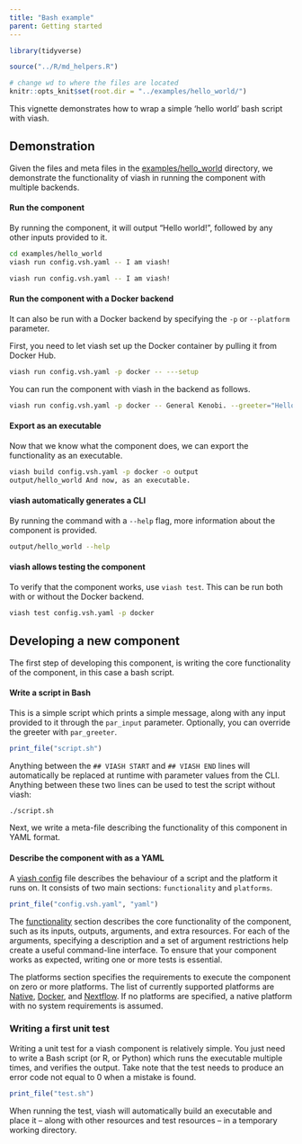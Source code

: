 ```yaml
---
title: "Bash example"
parent: Getting started
---
```


```r
library(tidyverse)

source("../R/md_helpers.R")

# change wd to where the files are located
knitr::opts_knit$set(root.dir = "../examples/hello_world/") 
```

This vignette demonstrates how to wrap a simple 'hello world' bash script with viash.

## Demonstration
Given the files and meta files in the [examples/hello_world](examples/hello_world) directory, we demonstrate the functionality of viash in running the component 
with multiple backends.

#### Run the component
By running the component, it will output "Hello world!", followed by any other inputs provided to it.

```bash
cd examples/hello_world
viash run config.vsh.yaml -- I am viash!
```
```bash
viash run config.vsh.yaml -- I am viash!
```

#### Run the component with a Docker backend
It can also be run with a Docker backend by specifying the `-p` or `--platform` parameter.

First, you need to let viash set up the Docker container by pulling it from Docker Hub.
```bash
viash run config.vsh.yaml -p docker -- ---setup
```

You can run the component with viash in the backend as follows.
```bash
viash run config.vsh.yaml -p docker -- General Kenobi. --greeter="Hello there."
```

#### Export as an executable
Now that we know what the component does, we can export the functionality as an executable.
```bash
viash build config.vsh.yaml -p docker -o output
output/hello_world And now, as an executable.
```

#### viash automatically generates a CLI
By running the command with a `--help` flag, more information about the component is provided.
```bash
output/hello_world --help
```

#### viash allows testing the component
To verify that the component works, use `viash test`. This can be run both with or without the Docker backend.
```bash
viash test config.vsh.yaml -p docker
```

## Developing a new component

The first step of developing this component, is writing the core functionality of the component, in this case a bash script. 

#### Write a script in Bash
This is a simple script which prints a simple message, along with any input provided to it through the `par_input` parameter.
Optionally, you can override the greeter with `par_greeter`.

```r
print_file("script.sh")
```

Anything between the `## VIASH START` and `## VIASH END` lines will automatically be replaced 
at runtime with parameter values from the CLI. Anything between these two lines can be used to 
test the script without viash:

```bash
./script.sh
```

Next, we write a meta-file describing the functionality of this component in YAML format.

#### Describe the component with as a YAML

A [viash config](/config) file describes the behaviour of a script and the platform it runs on.
It consists of two main sections: `functionality` and `platforms`.


```r
print_file("config.vsh.yaml", "yaml")
```

The [functionality](config/functionality) section describes the core functionality of the component, such as 
its inputs, outputs, arguments, and extra resources. For each of the arguments, specifying
a description and a set of argument restrictions help create a useful command-line interface.
To ensure that your component works as expected, writing one or more tests is essential.

The platforms section specifies the requirements to execute the component on zero or more platforms.
The list of currently supported platforms are [Native](config/platform-native), [Docker](config/platform-docker),
and [Nextflow](config/platform-nextflow). If no platforms are specified, a native platform with no 
system requirements is assumed.


### Writing a first unit test
Writing a unit test for a viash component is relatively simple. 
You just need to write a Bash script (or R, or Python) which runs the executable multiple
times, and verifies the output. Take note that the test needs to produce an error code not equal to
0 when a mistake is found.


```r
print_file("test.sh")
```

When running the test, viash will automatically build an executable and place it -- along with other 
resources and test resources -- in a temporary working directory.

